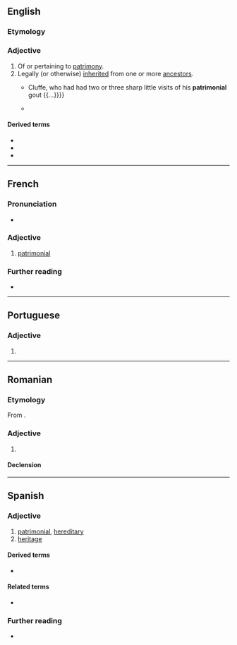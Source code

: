 ==English==

===Etymology===
{{suffix|en|patrimony|al}}

===Adjective===
{{en-adj|-}}

# Of or pertaining to [[patrimony]].
# Legally (or otherwise) [[inherited]] from one or more [[ancestor]]s.
#* {{quote-book|en|year=1863|author=Sheridan Le Fanu|title={{w|The House by the Churchyard}}|passage={{...}} Cluffe, who had had two or three sharp little visits of his '''patrimonial''' gout {{...}}}}
#* {{quote-book|en|year=2017|origyear=2013|author=Thomas Piketty|authorlink=Thomas Piketty|title=Capital in the Twenty-First Century|publisher=Belknap Press|translator=Arthur Goldhammer|page=173|isbn=9780674430006|pageurl=https://archive.org/details/isbn_9780674430006/page/173/mode/1up|passage=The general evolution is clear: bubbles aside, what we are witnessing is a strong comeback of private capital in the rich countries since 1970, or, to put it another way, the emergence of a new '''patrimonial''' capitalism.}}

====Derived terms====
* {{l|en|neopatrimonial}}
* {{l|en|patrimonialism}}
* {{l|en|patrimonially}}

----

==French==

===Pronunciation===
* {{audio|fr|LL-Q150 (fra)-WikiLucas00-patrimonial.wav|Audio}}

===Adjective===
{{fr-adj}}

# [[#English|patrimonial]]

===Further reading===
* {{R:TLFi}}

----

==Portuguese==

===Adjective===
{{pt-adj|patrimonia|l}}

# {{l|en|patrimonial}}

----

==Romanian==

===Etymology===
From {{bor|ro|fr|patrimonial}}.

===Adjective===
{{ro-adj}}

# {{l|en|patrimonial}}

====Declension====
{{ro-decl-adj}}

----

==Spanish==

===Adjective===
{{es-adj}}

# [[#English|patrimonial]], [[hereditary]]
# [[heritage]] {{gloss|e.g. heritage site or building, heritage value}}

====Derived terms====
* {{l|es|patrimonialmente}}

====Related terms====
* {{l|es|patrimonio}}

===Further reading===
* {{R:es:DRAE}}